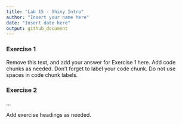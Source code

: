 ```yaml
---
title: "Lab 15 - Shiny Intro"
author: "Insert your name here"
date: "Insert date here"
output: github_document
---
```


### Exercise 1

Remove this text, and add your answer for Exercise 1 here.
Add code chunks as needed.
Don't forget to label your code chunk.
Do not use spaces in code chunk labels.

### Exercise 2

...

Add exercise headings as needed.
